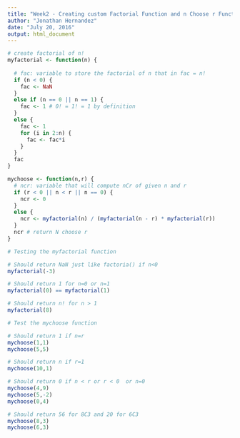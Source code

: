```yaml
---
title: "Week2 - Creating custom Factorial Function and n Choose r Function"
author: "Jonathan Hernandez"
date: "July 20, 2016"
output: html_document
---
```


```r

# create factorial of n!
myfactorial <- function(n) {
  
  # fac: variable to store the factorial of n that in fac = n!
  if (n < 0) {
    fac <- NaN
  }
  else if (n == 0 || n == 1) {
    fac <- 1 # 0! = 1! = 1 by definition
  }
  else {
    fac <- 1
    for (i in 2:n) {
      fac <- fac*i
    }
  }
  fac
}
```

```r

mychoose <- function(n,r) {
  # ncr: variable that will compute nCr of given n and r
  if (r < 0 || n < r || n == 0) { 
    ncr <- 0
  }
  else {
    ncr <- myfactorial(n) / (myfactorial(n - r) * myfactorial(r))
  }
  ncr # return N choose r
}
```

```r

# Testing the myfactorial function

# Should return NaN just like factoria() if n<0
myfactorial(-3)

# Should return 1 for n=0 or n=1
myfactorial(0) == myfactorial(1)

# Should return n! for n > 1
myfactorial(8)

# Test the mychoose function

# Should return 1 if n=r
mychoose(1,1)
mychoose(5,5)

# Should return n if r=1
mychoose(10,1)

# Should return 0 if n < r or r < 0  or n=0
mychoose(4,9)
mychoose(5,-2)
mychoose(0,4)

# Should return 56 for 8C3 and 20 for 6C3
mychoose(8,3)
mychoose(6,3)
```